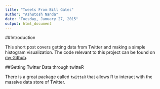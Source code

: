 ---
title: "Tweets From Bill Gates"
author: "Ashutosh Nanda"
date: "Tuesday, January 27, 2015"
output: html_document
---

##Introduction

This short post covers getting data from Twitter and making a simple histogram visualization. The code relevant to this project can be found on [my Github](https://github.com/ashutoshnanda/tweetsfrombillgates).

##Getting Twitter Data through twitteR

There is a great package called `twitteR` that allows R to interact with the massive data store of Twitter.